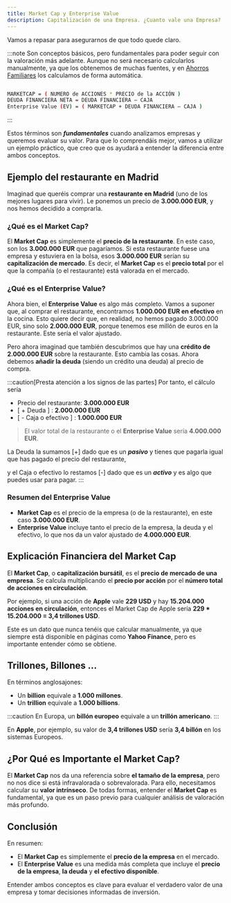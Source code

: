```yaml
---
title: Market Cap y Enterprise Value
description: Capitalización de una Empresa. ¿Cuanto vale una Empresa?
---
```



Vamos a repasar para asegurarnos de que todo quede claro. 

:::note
Son conceptos básicos, pero fundamentales para poder seguir con la valoración más adelante. Aunque no será necesario calcularlos manualmente, ya que los obtenemos de muchas fuentes, y en [Ahorros Familiares]() los calculamos de forma automática.

```sh

MARKETCAP = ( NUMERO de ACCIONES * PRECIO de la ACCIÓN )
DEUDA FINANCIERA NETA = DEUDA FINANCIERA – CAJA
Enterprise Value (EV) = ( MARKETCAP + DEUDA FINANCIERA – CAJA )

```
:::

Estos términos son ***fundamentales*** cuando analizamos empresas y queremos evaluar su valor. Para que lo comprendáis mejor, vamos a utilizar un ejemplo práctico, que creo que os ayudará a entender la diferencia entre ambos conceptos.

## Ejemplo del restaurante en Madrid

Imaginad que queréis comprar una **restaurante en Madrid** (uno de los mejores lugares para vivir). Le ponemos un precio de **3.000.000 EUR**, y nos hemos decidido a comprarla.

### ¿Qué es el Market Cap?

El **Market Cap** es simplemente el **precio de la restaurante**. En este caso, son los **3.000.000 EUR** que pagaríamos. Si esta restaurante fuese una empresa y estuviera en la bolsa, esos **3.000.000 EUR** serían su **capitalización de mercado**. Es decir, el **Market Cap** es el **precio total** por el que la compañía (o el restaurante) está valorada en el mercado.

### ¿Qué es el Enterprise Value?

Ahora bien, el **Enterprise Value** es algo más completo. Vamos a suponer que, al comprar el restaurante, encontramos **1.000.000 EUR en efectivo** en la cocina. Esto quiere decir que, en realidad, no hemos pagado 3.000.000 EUR, sino solo **2.000.000 EUR**, porque tenemos ese millón de euros en la restaurante. Este sería el valor ajustado.

Pero ahora imaginad que también descubrimos que hay una **crédito de 2.000.000 EUR** sobre la restaurante. Esto cambia las cosas. Ahora debemos **añadir la deuda** (siendo un crédito una deuda) al precio de compra. 

:::caution[Presta atención a los signos de las partes]
Por tanto, el cálculo sería

- Precio del restaurante: **3.000.000 EUR**
- <span className="text-red-500 font-bold">[ + Deuda ]</span> : **2.000.000 EUR**
- <span className="text-green-700 font-bold">[ - Caja o efectivo ]</span> : **1.000.000 EUR**
  
> El valor total de la restaurante o el **Enterprise Value** sería **4.000.000 EUR**.

La <span className="text-red-500 font-bold">Deuda</span> la sumamos <span className="text-red-500 font-bold">[+]</span> dado que es un ***pasivo*** y tienes que pagarla igual que has pagado el precio del restaurante, 

y el <span className="text-green-700 font-bold">Caja o efectivo</span> lo restamos <span className="text-green-700 font-bold">[-]</span> dado que es un ***activo*** y es algo que puedes usar para pagar.
:::


### Resumen del Enterprise Value

- **Market Cap** es el precio de la empresa (o de la restaurante), en este caso **3.000.000 EUR**.
- **Enterprise Value** incluye tanto el precio de la empresa, la deuda y el efectivo, lo que nos da un valor ajustado de **4.000.000 EUR**.

## Explicación Financiera del Market Cap

El **Market Cap**, o **capitalización bursátil**, es el **precio de mercado de una empresa**. Se calcula multiplicando el **precio por acción** por el **número total de acciones en circulación**. 

Por ejemplo, si una acción de **Apple** vale **229 USD** y hay **15.204.000 acciones en circulación**, entonces el Market Cap de Apple sería **229 * 15.204.000 = 3,4 trillones USD**.

Este es un dato que nunca tenéis que calcular manualmente, ya que siempre está disponible en páginas como **Yahoo Finance**, pero es importante entender cómo se obtiene.

## Trillones, Billones ...

En términos anglosajones:
- Un **billion** equivale a **1.000 millones**.
- Un **trillion** equivale a **1.000 billions**.

:::caution
En Europa, un **billón europeo** equivale a un **trillón americano**.
:::

En **Apple**, por ejemplo, su valor de **3,4 trillones USD** sería **3,4 billón** en los sistemas Europeos.

## ¿Por Qué es Importante el Market Cap?

El **Market Cap** nos da una referencia sobre **el tamaño de la empresa**, pero no nos dice si está infravalorada o sobrevalorada. Para ello, necesitamos calcular su **valor intrínseco**. De todas formas, entender el **Market Cap** es fundamental, ya que es un paso previo para cualquier análisis de valoración más profundo.

## Conclusión

En resumen:
- El **Market Cap** es simplemente el **precio de la empresa** en el mercado.
- El **Enterprise Value** es una medida más completa que incluye el **precio de la empresa**, **la deuda** y **el efectivo disponible**.
  
Entender ambos conceptos es clave para evaluar el verdadero valor de una empresa y tomar decisiones informadas de inversión.

